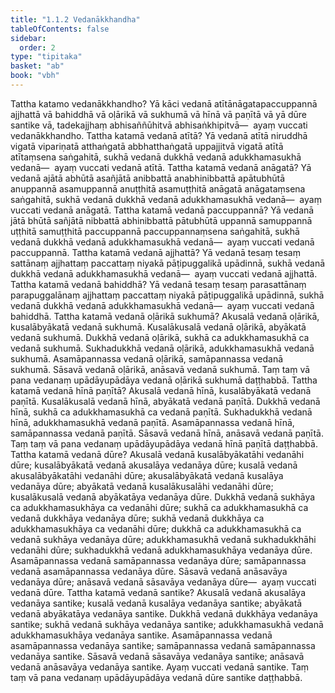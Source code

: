 ```yaml
---
title: "1.1.2 Vedanākkhandha"
tableOfContents: false
sidebar:
  order: 2
type: "tipitaka"
basket: "ab"
book: "vbh"
---
```



<DynamicBreadcrumb />

<Division number="8" book="vbh" bookNo="30" page="3">

<Paragraph number="15" book="vbh">
Tattha katamo vedanākkhandho? Yā kāci vedanā atītānāgatapaccuppannā ajjhattā vā bahiddhā vā oḷārikā vā sukhumā vā hīnā vā paṇītā vā yā dūre santike vā, tadekajjhaṃ abhisaññūhitvā abhisaṅkhipitvā—  ayaṃ vuccati vedanākkhandho.
</Paragraph>

</Division>
<Division number="9" book="vbh" bookNo="30" page="3">

<Paragraph number="16" book="vbh">
Tattha katamā vedanā atītā? Yā vedanā atītā niruddhā vigatā vipariṇatā atthaṅgatā abbhatthaṅgatā uppajjitvā vigatā atītā atītaṃsena saṅgahitā, sukhā vedanā dukkhā vedanā adukkhamasukhā vedanā—  ayaṃ vuccati vedanā atītā.
</Paragraph>

<Paragraph number="17" book="vbh">
Tattha katamā vedanā anāgatā? Yā vedanā ajātā abhūtā asañjātā anibbattā anabhinibbattā apātubhūtā anuppannā asamuppannā anuṭṭhitā asamuṭṭhitā anāgatā anāgataṃsena saṅgahitā, sukhā vedanā dukkhā vedanā adukkhamasukhā vedanā—  ayaṃ vuccati vedanā anāgatā.
</Paragraph>

<Paragraph number="18" book="vbh">
Tattha katamā vedanā paccuppannā? Yā vedanā jātā bhūtā sañjātā nibbattā abhinibbattā pātubhūtā uppannā samuppannā uṭṭhitā samuṭṭhitā paccuppannā paccuppannaṃsena saṅgahitā, sukhā vedanā dukkhā vedanā adukkhamasukhā vedanā—  ayaṃ vuccati vedanā paccuppannā.
</Paragraph>

</Division>
<Division number="10" book="vbh" bookNo="30" page="3">

<Paragraph number="19" book="vbh">
Tattha katamā vedanā ajjhattā? Yā vedanā tesaṃ tesaṃ sattānaṃ ajjhattaṃ paccattaṃ niyakā pāṭipuggalikā upādinnā, sukhā vedanā dukkhā vedanā adukkhamasukhā vedanā—  ayaṃ vuccati vedanā ajjhattā.
</Paragraph>

<Paragraph number="20" book="vbh">
Tattha katamā vedanā bahiddhā? Yā vedanā tesaṃ tesaṃ parasattānaṃ parapuggalānaṃ ajjhattaṃ paccattaṃ niyakā pāṭipuggalikā upādinnā, sukhā vedanā dukkhā vedanā adukkhamasukhā vedanā—  ayaṃ vuccati vedanā bahiddhā.
</Paragraph>

</Division>
<Division number="11" book="vbh" bookNo="30" page="4">

<Paragraph number="21" book="vbh">
Tattha katamā vedanā oḷārikā sukhumā? Akusalā vedanā oḷārikā, kusalābyākatā vedanā sukhumā. Kusalākusalā vedanā oḷārikā, abyākatā vedanā sukhumā. Dukkhā vedanā oḷārikā, sukhā ca adukkhamasukhā ca vedanā sukhumā. Sukhadukkhā vedanā oḷārikā, adukkhamasukhā vedanā sukhumā. Asamāpannassa vedanā oḷārikā, samāpannassa vedanā sukhumā. Sāsavā vedanā oḷārikā, anāsavā vedanā sukhumā. Taṃ taṃ vā pana vedanaṃ upādāyupādāya vedanā oḷārikā sukhumā daṭṭhabbā.
</Paragraph>

</Division>
<Division number="12" book="vbh" bookNo="30" page="4">

<Paragraph number="22" book="vbh">
Tattha katamā vedanā hīnā paṇītā? Akusalā vedanā hīnā, kusalābyākatā vedanā paṇītā. Kusalākusalā vedanā hīnā, abyākatā vedanā paṇītā. Dukkhā vedanā hīnā, sukhā ca adukkhamasukhā ca vedanā paṇītā. Sukhadukkhā vedanā hīnā, adukkhamasukhā vedanā paṇītā. Asamāpannassa vedanā hīnā, samāpannassa vedanā paṇītā. Sāsavā vedanā hīnā, anāsavā vedanā paṇītā. Taṃ taṃ vā pana vedanaṃ upādāyupādāya vedanā hīnā paṇītā daṭṭhabbā.
</Paragraph>

</Division>
<Division number="13" book="vbh" bookNo="30" page="4">

<Paragraph number="23" book="vbh">
Tattha katamā vedanā dūre? Akusalā vedanā kusalābyākatāhi vedanāhi dūre; kusalābyākatā vedanā akusalāya vedanāya dūre; kusalā vedanā akusalābyākatāhi vedanāhi dūre; akusalābyākatā vedanā kusalāya vedanāya dūre; abyākatā vedanā kusalākusalāhi vedanāhi dūre; kusalākusalā vedanā abyākatāya vedanāya dūre. Dukkhā vedanā sukhāya ca adukkhamasukhāya ca vedanāhi dūre; sukhā ca adukkhamasukhā ca vedanā dukkhāya vedanāya dūre; sukhā vedanā dukkhāya ca adukkhamasukhāya ca vedanāhi dūre; dukkhā ca adukkhamasukhā ca vedanā sukhāya vedanāya dūre; adukkhamasukhā vedanā sukhadukkhāhi vedanāhi dūre; sukhadukkhā vedanā adukkhamasukhāya vedanāya dūre. Asamāpannassa vedanā samāpannassa vedanāya dūre; samāpannassa vedanā asamāpannassa vedanāya dūre. Sāsavā vedanā anāsavāya vedanāya dūre; anāsavā vedanā sāsavāya vedanāya dūre—  ayaṃ vuccati vedanā dūre.
</Paragraph>

<Paragraph number="24" book="vbh">
Tattha katamā vedanā santike? Akusalā vedanā akusalāya vedanāya santike; kusalā vedanā kusalāya vedanāya santike; abyākatā vedanā abyākatāya vedanāya santike. Dukkhā vedanā dukkhāya vedanāya santike; sukhā vedanā sukhāya vedanāya santike; adukkhamasukhā vedanā adukkhamasukhāya vedanāya santike. Asamāpannassa vedanā asamāpannassa vedanāya santike; samāpannassa vedanā samāpannassa vedanāya santike. Sāsavā vedanā sāsavāya vedanāya santike; anāsavā vedanā anāsavāya vedanāya santike. Ayaṃ vuccati vedanā santike. Taṃ taṃ vā pana vedanaṃ upādāyupādāya vedanā dūre santike daṭṭhabbā.
</Paragraph>
</Division>
